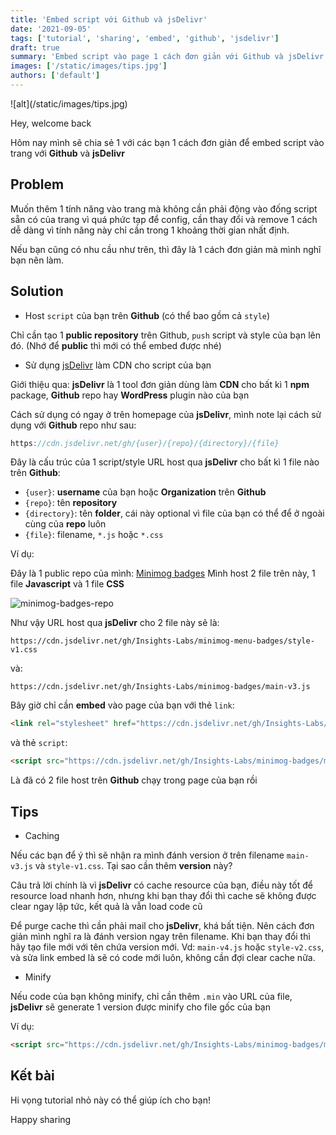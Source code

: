 ```yaml
---
title: 'Embed script với Github và jsDelivr'
date: '2021-09-05'
tags: ['tutorial', 'sharing', 'embed', 'github', 'jsdelivr']
draft: true
summary: 'Embed script vào page 1 cách đơn giản với Github và jsDelivr'
images: ['/static/images/tips.jpg']
authors: ['default']
---
```



<UnsplashPhotoInfo photoURL="https://unsplash.com/photos/82TpEld0_e4" author="AbsolutVision" />
![alt](/static/images/tips.jpg)

Hey, welcome back <Twemoji emoji="waving-hand" />

Hôm nay mình sẽ chia sẻ 1 với các bạn 1 cách đơn giản để embed script vào trang với **Github** và **jsDelivr**

## Problem

Muốn thêm 1 tính năng vào trang mà không cần phải động vào đống script sẵn có của trang vì quá phức tạp để config,
cần thay đổi và remove 1 cách dễ dàng vì tính năng này chỉ cần trong 1 khoảng thời gian nhất định.

Nếu bạn cũng có nhu cầu như trên, thì đây là 1 cách đơn giản mà mình nghĩ bạn nên làm.

## Solution

- Host `script` của bạn trên **Github** (có thể bao gồm cả `style`)

Chỉ cần tạo 1 **public repository** trên Github, `push` script và style của bạn lên đó.
(Nhớ để **public** thì mới có thể embed được nhé)

- Sử dụng [jsDelivr](https://www.jsdelivr.com/) làm CDN cho script của bạn

Giới thiệu qua: **jsDelivr** là 1 tool đơn giản dùng làm **CDN** cho bất kì 1 **npm** package, **Github** repo hay **WordPress** plugin nào của bạn

Cách sử dụng có ngay ở trên homepage của **jsDelivr**, mình note lại cách sử dụng với **Github** repo như sau:

```js
https://cdn.jsdelivr.net/gh/{user}/{repo}/{directory}/{file}
```

Đây là cấu trúc của 1 script/style URL host qua **jsDelivr** cho bất kì 1 file nào trên **Github**:

- `{user}`: **username** của bạn hoặc **Organization** trên **Github**
- `{repo}`: tên **repository**
- `{directory}`: tên **folder**, cái này optional vì file của bạn có thể để ở ngoài cùng của **repo** luôn
- `{file}`: filename, `*.js` hoặc `*.css`

Ví dụ:

Đây là 1 public repo của mình: [Minimog badges](https://github.com/Insights-Labs/minimog-badges)
Mình host 2 file trên này, 1 file **Javascript** và 1 file **CSS**

![minimog-badges-repo](/static/images/minimog-badges-repo.jpg)

Như vậy URL host qua **jsDelivr** cho 2 file này sẽ là:

`https://cdn.jsdelivr.net/gh/Insights-Labs/minimog-menu-badges/style-v1.css`

và:

`https://cdn.jsdelivr.net/gh/Insights-Labs/minimog-badges/main-v3.js`

Bây giờ chỉ cần **embed** vào page của bạn với thẻ `link`:

```html
<link rel="stylesheet" href="https://cdn.jsdelivr.net/gh/Insights-Labs/minimog-menu-badges/style-v1.css">
```

và thẻ `script`:

```html
<script src="https://cdn.jsdelivr.net/gh/Insights-Labs/minimog-badges/main-v3.js" async></script>
```

Là đã có 2 file host trên **Github** chạy trong page của bạn rồi <Twemoji emoji="party-popper" />

## Tips

- Caching

Nếu các bạn để ý thì sẽ nhận ra mình đánh version ở trên filename `main-v3.js` và `style-v1.css`. Tại sao cần thêm **version** này?

Câu trả lời chính là vì **jsDelivr** có cache resource của bạn, điều này tốt để resource load nhanh hơn,
nhưng khi bạn thay đổi thì cache sẽ không được clear ngay lập tức, kết quả là vẫn load code cũ

Để purge cache thì cần phải mail cho **jsDelivr**, khá bất tiện. Nên cách đơn giản mình nghĩ ra là đánh version ngay trên filename.
Khi bạn thay đổi thì hãy tạo file mới với tên chứa version mới. Vd: `main-v4.js` hoặc `style-v2.css`, và sửa link embed là sẽ có code mới luôn, không cần đợi clear cache nữa.

- Minify

Nếu code của bạn không minify, chỉ cần thêm `.min` vào URL của file, **jsDelivr** sẽ generate 1 version được minify cho file gốc của bạn

Ví dụ:

```html
<script src="https://cdn.jsdelivr.net/gh/Insights-Labs/minimog-badges/main-v3.min.js" async></script>
```

## Kết bài

Hi vọng tutorial nhỏ này có thể giúp ích cho bạn!

Happy sharing <Twemoji emoji="clinking-beer-mugs" />
